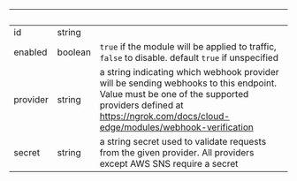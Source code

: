| &nbsp;   | &nbsp;  | &nbsp;                                                                                                                                                                                                       |
| -------- | ------- | ------------------------------------------------------------------------------------------------------------------------------------------------------------------------------------------------------------ |
| id       | string  |                                                                                                                                                                                                              |
| enabled  | boolean | `true` if the module will be applied to traffic, `false` to disable. default `true` if unspecified                                                                                                           |
| provider | string  | a string indicating which webhook provider will be sending webhooks to this endpoint. Value must be one of the supported providers defined at https://ngrok.com/docs/cloud-edge/modules/webhook-verification |
| secret   | string  | a string secret used to validate requests from the given provider. All providers except AWS SNS require a secret                                                                                             |
